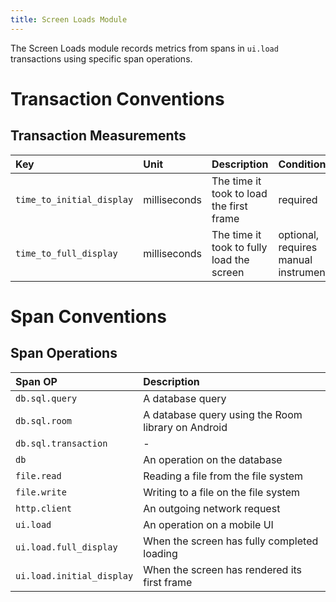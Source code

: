 ```yaml
---
title: Screen Loads Module
---
```


The Screen Loads module records metrics from spans in `ui.load` transactions using specific span operations.

# Transaction Conventions

## Transaction Measurements
| Key | Unit | Description | Conditions |
|:--|:--|:--|:--|
| `time_to_initial_display` | milliseconds | The time it took to load the first frame | required |
| `time_to_full_display` | milliseconds | The time it took to fully load the screen | optional, requires manual instrumentation |

# Span Conventions

## Span Operations
| Span OP | Description |
|:--|:--|
| `db.sql.query` | A database query |
| `db.sql.room` | A database query using the Room library on Android |
| `db.sql.transaction` | - |
| `db` | An operation on the database |
| `file.read` | Reading a file from the file system |
| `file.write` | Writing to a file on the file system |
| `http.client` | An outgoing network request |
| `ui.load` | An operation on a mobile UI |
| `ui.load.full_display` | When the screen has fully completed loading |
| `ui.load.initial_display` | When the screen has rendered its first frame |
